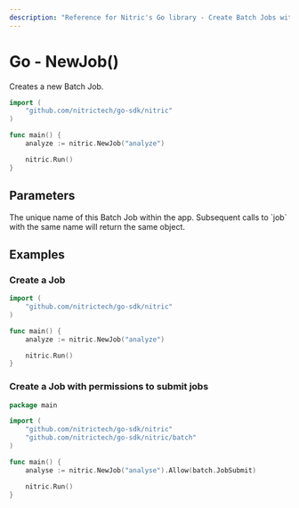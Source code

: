 ```yaml
---
description: "Reference for Nitric's Go library - Create Batch Jobs with the Nitric Go SDK"
---
```


# Go - NewJob()

Creates a new Batch Job.

```go
import (
	"github.com/nitrictech/go-sdk/nitric"
)

func main() {
	analyze := nitric.NewJob("analyze")

	nitric.Run()
}
```

## Parameters

<Properties>
  <Property name="name" required type="string">
    The unique name of this Batch Job within the app. Subsequent calls to `job`
    with the same name will return the same object.
  </Property>
</Properties>

## Examples

### Create a Job

```go
import (
	"github.com/nitrictech/go-sdk/nitric"
)

func main() {
	analyze := nitric.NewJob("analyze")

	nitric.Run()
}
```

### Create a Job with permissions to submit jobs

```go
package main

import (
	"github.com/nitrictech/go-sdk/nitric"
	"github.com/nitrictech/go-sdk/nitric/batch"
)

func main() {
	analyse := nitric.NewJob("analyse").Allow(batch.JobSubmit)

	nitric.Run()
}
```
